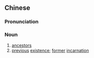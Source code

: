 {{also|上辈子}}
==Chinese==
{{zh-forms|s=上辈子|type=12}}

===Pronunciation===
{{zh-pron
|m=shàngbèizi
|c=soeng6 bui3 zi2
|cat=n
}}

===Noun===
{{zh-noun}}

# [[ancestor]]s
# [[previous]] [[existence]]; [[former]] [[incarnation]]